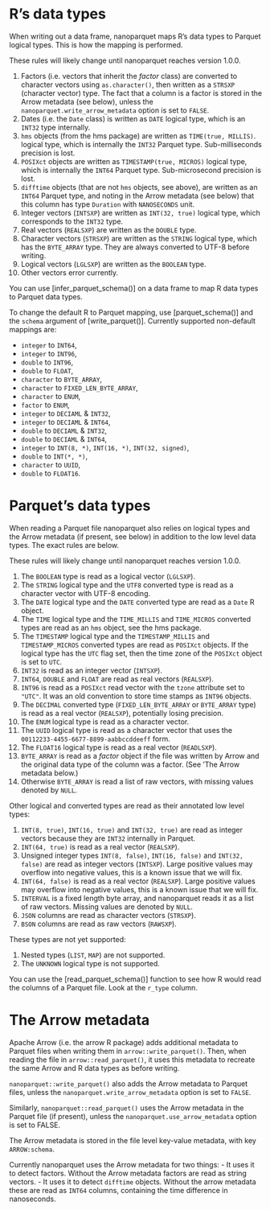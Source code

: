 # R's data types

When writing out a data frame, nanoparquet maps R's data types to Parquet
logical types. This is how the mapping is performed.

These rules will likely change until nanoparquet reaches version 1.0.0.

1. Factors (i.e. vectors that inherit the *factor* class) are converted
   to character vectors using `as.character()`, then written as a
   `STRSXP` (character vector) type. The fact that a column is a factor
   is stored in the Arrow metadata (see below), unless the
   `nanoparquet.write_arrow_metadata` option is set to `FALSE`.
1. Dates (i.e. the `Date` class) is written as `DATE` logical type, which
   is an `INT32` type internally.
1. `hms` objects (from the hms package) are written as `TIME(true, MILLIS)`.
   logical type, which is internally the `INT32` Parquet type.
   Sub-milliseconds precision is lost.
1. `POSIXct` objects are written as `TIMESTAMP(true, MICROS)` logical type,
   which is internally the `INT64` Parquet type.
   Sub-microsecond precision is lost.
1. `difftime` objects (that are not `hms` objects, see above), are
   written as an `INT64` Parquet type, and noting in the Arrow metadata
   (see below) that this column has type `Duration` with `NANOSECONDS`
   unit.
1. Integer vectors (`INTSXP`) are written as `INT(32, true)` logical type,
   which corresponds to the `INT32` type.
1. Real vectors (`REALSXP`) are written as the `DOUBLE` type.
1. Character vectors (`STRSXP`) are written as the `STRING` logical type,
   which has the `BYTE_ARRAY` type. They are always converted to UTF-8
   before writing.
1. Logical vectors (`LGLSXP`) are written as the `BOOLEAN` type.
1. Other vectors error currently.

You can use [infer_parquet_schema()] on a data frame to map R data types
to Parquet data types.

To change the default R to Parquet mapping, use [parquet_schema()] and
the `schema` argument of [write_parquet()]. Currently supported
non-default mappings are:

- `integer` to `INT64`,
- `integer` to `INT96`,
- `double` to `INT96`,
- `double` to `FLOAT`,
- `character` to `BYTE_ARRAY`,
- `character` to `FIXED_LEN_BYTE_ARRAY`,
- `character` to `ENUM`,
- `factor` to `ENUM`,
- `integer` to `DECIAML` & `INT32`,
- `integer` to `DECIAML` & `INT64`,
- `double` to `DECIAML` & `INT32`,
- `double` to `DECIAML` & `INT64`,
- `integer` to `INT(8, *)`, `INT(16, *)`, `INT(32, signed)`,
- `double` to `INT(*, *)`,
- `character` to `UUID`,
- `double` to `FLOAT16`.

# Parquet's data types

When reading a Parquet file nanoparquet also relies on logical types and
the Arrow metadata (if present, see below) in addition to the low level
data types. The exact rules are below.

These rules will likely change until nanoparquet reaches version 1.0.0.

1. The `BOOLEAN` type is read as a logical vector (`LGLSXP`).
1. The `STRING` logical type and the `UTF8` converted type is read as
   a character vector with UTF-8 encoding.
1. The `DATE` logical type and the `DATE` converted type are read as a
   `Date` R object.
1. The `TIME` logical type and the `TIME_MILLIS` and `TIME_MICROS`
   converted types are read as an `hms` object, see the hms package.
1. The `TIMESTAMP` logical type and the `TIMESTAMP_MILLIS` and
   `TIMESTAMP_MICROS` converted types are read as `POSIXct` objects.
   If the logical type has the `UTC` flag set, then the time zone of the
   `POSIXct` object is set to `UTC`.
1. `INT32` is read as an integer vector (`INTSXP`).
1. `INT64`, `DOUBLE` and `FLOAT` are read as real vectors (`REALSXP`).
1. `INT96` is read as a `POSIXct` read vector with the `tzone` attribute
   set to `"UTC"`. It was an old convention to store time stamps as
   `INT96` objects.
1. The `DECIMAL` converted type (`FIXED_LEN_BYTE_ARRAY` or `BYTE_ARRAY`
   type) is read as a real vector (`REALSXP`), potentially losing
   precision.
1. The `ENUM` logical type is read as a character vector.
1. The `UUID` logical type is read as a character vector that uses the
   `00112233-4455-6677-8899-aabbccddeeff` form.
1. The `FLOAT16` logical type is read as a real vector (`READLSXP`).
1. `BYTE_ARRAY` is read as a *factor* object if the file was written
   by Arrow and the original data type of the column was a factor.
   (See 'The Arrow metadata below.)
1. Otherwise `BYTE_ARRAY` is read a list of raw vectors, with missing
   values denoted by `NULL`.

Other logical and converted types are read as their annotated low level
types:

1. `INT(8, true)`, `INT(16, true)` and `INT(32, true)` are read as
   integer vectors because they are `INT32` internally in Parquet.
1. `INT(64, true)` is read as a real vector (`REALSXP`).
1. Unsigned integer types `INT(8, false)`, `INT(16, false)` and
   `INT(32, false)` are read as integer vectors (`INTSXP`). Large
   positive values may overflow into negative values, this is a known
   issue that we will fix.
1. `INT(64, false)` is read as a real vector (`REALSXP`). Large
   positive values may overflow into negative values, this is a known
   issue that we will fix.
1. `INTERVAL` is a fixed length byte array, and nanoparquet reads it as
   a list of raw vectors. Missing values are denoted by `NULL`.
1. `JSON` columns are read as character vectors (`STRSXP`).
1. `BSON` columns are read as raw vectors (`RAWSXP`).

These types are not yet supported:

1. Nested types (`LIST`, `MAP`) are not supported.
1. The `UNKNOWN` logical type is not supported.

You can use the [read_parquet_schema()] function to see how R would read
the columns of a Parquet file. Look at the `r_type` column.

# The Arrow metadata

Apache Arrow (i.e. the arrow R package) adds additional metadata to
Parquet files when writing them in `arrow::write_parquet()`. Then,
when reading the file in `arrow::read_parquet()`, it uses this metadata
to recreate the same Arrow and R data types as before writing.

`nanoparquet::write_parquet()` also adds the Arrow metadata to Parquet
files, unless the `nanoparquet.write_arrow_metadata` option is set to
`FALSE`.

Similarly, `nanoparquet::read_parquet()` uses the Arrow metadata in the
Parquet file (if present), unless the `nanoparquet.use_arrow_metadata`
option is set to FALSE.

The Arrow metadata is stored in the file level key-value metadata, with
key `ARROW:schema`.

Currently nanoparquet uses the Arrow metadata for two things:
- It uses it to detect factors. Without the Arrow metadata factors are
  read as string vectors.
- It uses it to detect `difftime` objects. Without the arrow metadata
  these are read as `INT64` columns, containing the time difference in
  nanoseconds.
